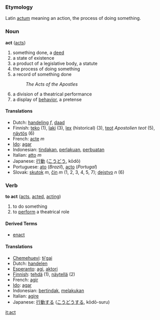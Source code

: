 ===Etymology===
Latin [[actum]] meaning an action, the process of doing something.

=== Noun ===
'''act''' ([[acts]])

# something done, a [[deed]]
# a state of existence
# a product of a legislative body, a statute
# the process of doing something
# a record of something done
#: ''The Acts of the Apostles''
# a division of a theatrical performance
# a display of [[behavior]], a pretense

==== Translations ====
*Dutch: [[handeling]] ''f'', [[daad]]
*Finnish: [[teko]] (1), [[laki]] (3), [[lex]] (historical) (3), [[teot]] ''Apostolien teot'' (5), [[näytös]] (6)
*French: [[acte]] ''m''
*[[Ido]]: [[agar]]
*Indonesian: [[tindak|tindakan]], [[laku|perlakuan]], [[buat|perbuatan]]
*Italian: [[atto]] ''m''
*Japanese: [[行動]] ([[こうどう]], kōdō)
*Portuguese: [[ato]] (''Brazil''), [[acto]] (''Portugal'')
*Slovak: [[skutok]] ''m'', [[čin]] ''m'' (1, 2, 3, 4, 5, 7); [[dejstvo]] ''n'' (6)

=== Verb ===
'''to act''' ([[acts]], [[acted]], [[acting]])

# to do something
# to [[perform]] a theatrical role

====Derived Terms====
* [[enact]]

==== Translations ====
*[[Chemehuevi]]: [[tɨ'gai]]
*Dutch: [[handelen]]
*[[Esperanto]]: [[agi]], [[aktori]]
*[[Finnish]]: [[tehdä]] (1), [[näytellä]] (2)
*French: [[agir]]
*[[Ido]]: [[agar]]
*Indonesian: [[tindak|bertindak]], [[laku|melakukan]]
*Italian: [[agire]]
*Japanese: [[行動]]する ([[こうどう]]する, kōdō-suru)

[[it:act]]